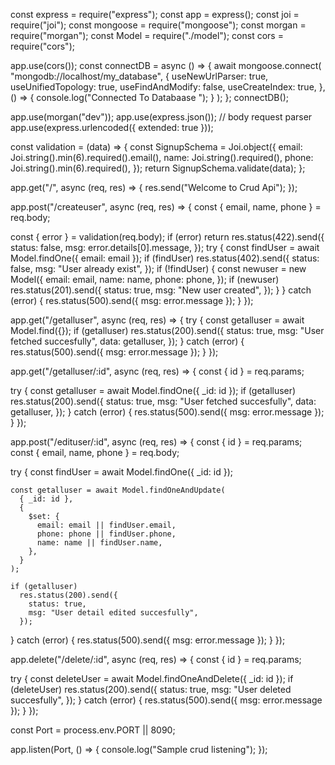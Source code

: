 const express = require("express");
const app = express();
const joi = require("joi");
const mongoose = require("mongoose");
const morgan = require("morgan");
const Model = require("./model");
const cors = require("cors");

app.use(cors());
const connectDB = async () => {
  await mongoose.connect(
    "mongodb://localhost/my_database",
    {
      useNewUrlParser: true,
      useUnifiedTopology: true,
      useFindAndModify: false,
      useCreateIndex: true,
    },
    () => {
      console.log("Connected To Databaase ");
    }
  );
};
connectDB();

app.use(morgan("dev"));
app.use(express.json()); // body request parser
app.use(express.urlencoded({ extended: true }));

const validation = (data) => {
  const SignupSchema = Joi.object({
    email: Joi.string().min(6).required().email(),
    name: Joi.string().required(),
    phone: Joi.string().min(6).required(),
  });
  return SignupSchema.validate(data);
};

app.get("/", async (req, res) => {
  res.send("Welcome to Crud Api");
});

app.post("/createuser", async (req, res) => {
  const { email, name, phone } = req.body;

  const { error } = validation(req.body);
  if (error)
    return res.status(422).send({
      status: false,
      msg: error.details[0].message,
    });
  try {
    const findUser = await Model.findOne({ email: email });
    if (findUser)
      res.status(402).send({
        status: false,
        msg: "User already exist",
      });
    if (!findUser) {
      const newuser = new Model({
        email: email,
        name: name,
        phone: phone,
      });
      if (newuser)
        res.status(201).send({
          status: true,
          msg: "New user created",
        });
    }
  } catch (error) {
    res.status(500).send({ msg: error.message });
  }
});

app.get("/getalluser", async (req, res) => {
  try {
    const getalluser = await Model.find({});
    if (getalluser)
      res.status(200).send({
        status: true,
        msg: "User fetched succesfully",
        data: getalluser,
      });
  } catch (error) {
    res.status(500).send({ msg: error.message });
  }
});

app.get("/getalluser/:id", async (req, res) => {
  const { id } = req.params;

  try {
    const getalluser = await Model.findOne({ _id: id });
    if (getalluser)
      res.status(200).send({
        status: true,
        msg: "User fetched succesfully",
        data: getalluser,
      });
  } catch (error) {
    res.status(500).send({ msg: error.message });
  }
});

app.post("/edituser/:id", async (req, res) => {
  const { id } = req.params;
  const { email, name, phone } = req.body;

  try {
    const findUser = await Model.findOne({ _id: id });

    const getalluser = await Model.findOneAndUpdate(
      { _id: id },
      {
        $set: {
          email: email || findUser.email,
          phone: phone || findUser.phone,
          name: name || findUser.name,
        },
      }
    );

    if (getalluser)
      res.status(200).send({
        status: true,
        msg: "User detail edited succesfully",
      });
  } catch (error) {
    res.status(500).send({ msg: error.message });
  }
});

app.delete("/delete/:id", async (req, res) => {
  const { id } = req.params;

  try {
    const deleteUser = await Model.findOneAndDelete({ _id: id });
    if (deleteUser)
      res.status(200).send({
        status: true,
        msg: "User deleted succesfully",
      });
  } catch (error) {
    res.status(500).send({ msg: error.message });
  }
});

const Port = process.env.PORT || 8090;

app.listen(Port, () => {
  console.log("Sample crud listening");
});
